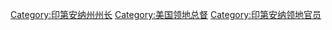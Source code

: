 [[Category:印第安纳州州长|Category:印第安纳州州长]]
[[Category:美国领地总督|Category:美国领地总督]]
[[Category:印第安纳领地官员|Category:印第安纳领地官员]]